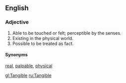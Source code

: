 == English ==

===Adjective===
#Able to be touched or felt; perceptible by the senses.
#Existing in the physical world.
#Possible to be treated as fact.


====Synonyms====
[[real]], [[palpable]], [[physical]]

[[gl:Tangible]]
[[ru:Tangible]]
